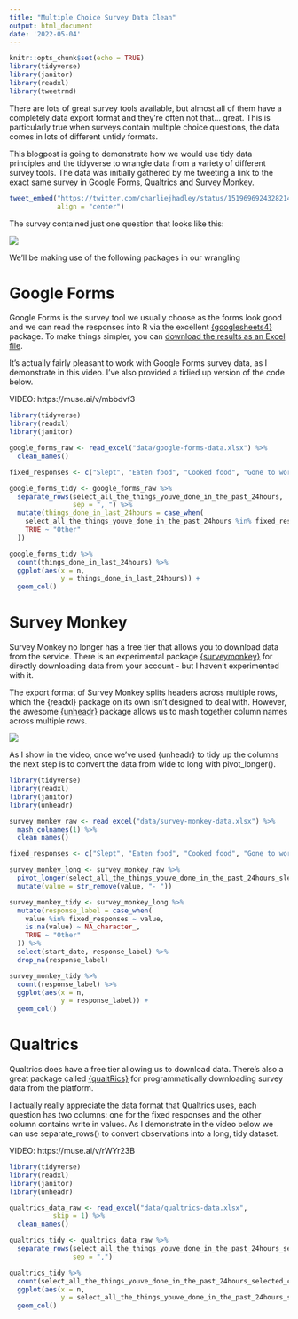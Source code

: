 ```yaml
---
title: "Multiple Choice Survey Data Clean"
output: html_document
date: '2022-05-04'
---
```


```r
knitr::opts_chunk$set(echo = TRUE)
library(tidyverse)
library(janitor)
library(readxl)
library(tweetrmd)
```

There are lots of great survey tools available, but almost all of them have a completely data export format and they're often not that... great. This is particularly true when surveys contain multiple choice questions, the data comes in lots of different untidy formats.

This blogpost is going to demonstrate how we would use tidy data principles and the tidyverse to wrangle data from a variety of different survey tools. The data was initially gathered by me tweeting a link to the exact same survey in Google Forms, Qualtrics and Survey Monkey.

```r
tweet_embed("https://twitter.com/charliejhadley/status/1519696924328214528",
            align = "center")
```

The survey contained just one question that looks like this:

<img src='multiple-choice-survey-screenshots.png'/>

We'll be making use of the following packages in our wrangling

# Google Forms

Google Forms is the survey tool we usually choose as the forms look good and we can read the responses into R via the excellent [{googlesheets4}](https://googlesheets4.tidyverse.org/) package. To make things simpler, you can [download the results as an Excel file](https://github.com/rfortherestofus/rforus_tidying-survey-data/raw/main/data/google-forms-data.xlsx).

It's actually fairly pleasant to work with Google Forms survey data, as I demonstrate in this video. I've also provided a tidied up version of the code below.

VIDEO: https://muse.ai/v/mbbdvf3

```r
library(tidyverse)
library(readxl)
library(janitor)

google_forms_raw <- read_excel("data/google-forms-data.xlsx") %>% 
  clean_names()

fixed_responses <- c("Slept", "Eaten food", "Cooked food", "Gone to work", "Commuted for work", "Relaxed with a hobby (TELL US THE HOBBY BY TYPING IN THE OTHER FIELD)")

google_forms_tidy <- google_forms_raw %>% 
  separate_rows(select_all_the_things_youve_done_in_the_past_24hours,
                sep = ", ") %>% 
  mutate(things_done_in_last_24hours = case_when(
    select_all_the_things_youve_done_in_the_past_24hours %in% fixed_responses ~ select_all_the_things_youve_done_in_the_past_24hours,
    TRUE ~ "Other"
  ))

google_forms_tidy %>% 
  count(things_done_in_last_24hours) %>% 
  ggplot(aes(x = n,
             y = things_done_in_last_24hours)) +
  geom_col()

```


# Survey Monkey

Survey Monkey no longer has a free tier that allows you to download data from the service. There is an experimental package [{surveymonkey}](https://github.com/mattroumaya/surveymonkey) for directly downloading data from your account - but I haven't experimented with it.

The export format of Survey Monkey splits headers across multiple rows, which the {readxl} package on its own isn't designed to deal with. However, the awesome [{unheadr}](https://github.com/luisDVA/unheadr) package allows us to mash together column names across multiple rows.

<img src='survey-monkey-excel-screenshot.png'/>

As I show in the video, once we've used {unheadr} to tidy up the columns the next step is to convert the data from wide to long with pivot_longer().

```r
library(tidyverse)
library(readxl)
library(janitor)
library(unheadr)

survey_monkey_raw <- read_excel("data/survey-monkey-data.xlsx") %>% 
  mash_colnames(1) %>% 
  clean_names()

fixed_responses <- c("Slept", "Eaten food", "Cooked food", "Gone to work", "Commuted for work", "Relaxed with a hobby (TELL US THE HOBBY BY TYPING IN THE OTHER FIELD)")

survey_monkey_long <- survey_monkey_raw %>% 
  pivot_longer(select_all_the_things_youve_done_in_the_past_24hours_slept:last_col()) %>% 
  mutate(value = str_remove(value, "- "))

survey_monkey_tidy <- survey_monkey_long %>% 
  mutate(response_label = case_when(
    value %in% fixed_responses ~ value,
    is.na(value) ~ NA_character_,
    TRUE ~ "Other"
  )) %>% 
  select(start_date, response_label) %>% 
  drop_na(response_label)

survey_monkey_tidy %>% 
  count(response_label) %>% 
  ggplot(aes(x = n,
             y = response_label)) +
  geom_col()

```

# Qualtrics

Qualtrics does have a free tier allowing us to download data. There's also a great package called [{qualtRics}](https://docs.ropensci.org/qualtRics/) for programmatically downloading survey data from the platform.

I actually really appreciate the data format that Qualtrics uses, each question has two columns: one for the fixed responses and the other column contains write in values. As I demonstrate in the video below we can use separate_rows() to convert observations into a long, tidy dataset.

VIDEO: https://muse.ai/v/rWYr23B

```r
library(tidyverse)
library(readxl)
library(janitor)
library(unheadr)

qualtrics_data_raw <- read_excel("data/qualtrics-data.xlsx",
           skip = 1) %>% 
  clean_names()

qualtrics_tidy <- qualtrics_data_raw %>% 
  separate_rows(select_all_the_things_youve_done_in_the_past_24hours_selected_choice,
                sep = ",")

qualtrics_tidy %>% 
  count(select_all_the_things_youve_done_in_the_past_24hours_selected_choice) %>% 
  ggplot(aes(x = n,
             y = select_all_the_things_youve_done_in_the_past_24hours_selected_choice)) +
  geom_col()
```







